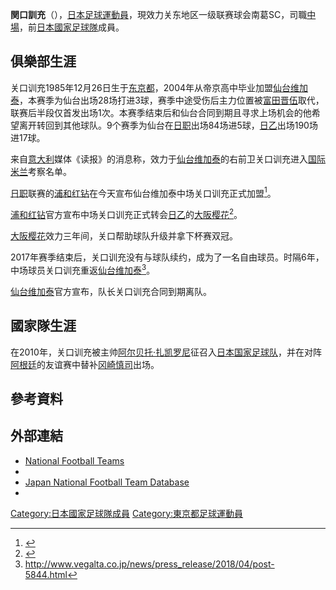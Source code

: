 {{Infobox football biography
|name=関口訓充
|image=
|fullname=関口訓充
|birth_date={{Birth date and age|1985|12|26}}
|cityofbirth=[[東京都|東京都]][[多摩市|多摩市]]
|countryofbirth={{JPN}}
|height=1.70 m
|position=[[中場|中場]]
|currentclub= 南葛SC
|clubnumber = 
|years1=2004–2012
|clubs1=[[仙台維加泰|仙台維加泰]]
|caps1=274
|goals1=22
|years2=2013–2014
|clubs2=[[浦和紅鑽|浦和紅鑽]]
|caps2=27
|goals2=1
|years3=2015–2017
|clubs3=[[大阪櫻花|大阪櫻花]]
|caps3=75
|goals3=3
|years4=2018–2021
|clubs4=[[仙台維加泰|仙台維加泰]]
|caps4=96
|goals4=6
|years5=2022–
|clubs5= 南葛SC
|caps5=0
|goals5=0
|nationalyears1=2010–2011
|nationalteam1=[[日本國家足球隊|日本]]
|nationalcaps1=3
|nationalgoals1=0
| pcupdate       = 2022年1月16日
| ntupdate       = 2011年6月7日
}}
'''関口訓充'''（{{Bd|1985年|12月26日||}}），[[日本|日本]][[足球|足球]][[運動員|運動員]]，現效力关东地区一级联赛球会南葛SC，司職[[中場|中場]]，前[[日本國家足球隊|日本國家足球隊]]成員。

==俱樂部生涯==
关口训充1985年12月26日生于[[东京都|东京都]]，2004年从帝京高中毕业加盟[[仙台维加泰|仙台维加泰]]，本赛季为仙台出场28场打进3球，赛季中途受伤后主力位置被[[富田晋伍|富田晋伍]]取代，联赛后半段仅首发出场1次。本赛季结束后和仙台合同到期且寻求上场机会的他希望离开转回到其他球队。9个赛季为仙台在[[日职|日职]]出场84场进5球，[[日乙|日乙]]出场190场进17球。

来自[[意大利|意大利]]媒体《读报》的消息称，效力于[[仙台维加泰|仙台维加泰]]的右前卫关口训充进入[[国际米兰|国际米兰]]考察名单。

[[日职|日职]]联赛的[[浦和红钻|浦和红钻]]在今天宣布仙台维加泰中场关口训充正式加盟<ref>{{Cite web |date=2012-12-18 |url=http://www.vegalta.co.jp/news/press_release/2012/12/post-379.html |title=関口訓充選手 浦和レッズへ完全移籍のお知らせ |publisher=[[ベガルタ仙台|ベガルタ仙台]] |accessdate=2012-12-18}}</ref>。

[[浦和红钻|浦和红钻]]官方宣布中场关口训充正式转会[[日乙|日乙]]的[[大阪樱花|大阪樱花]]<ref>{{Cite web |date=2015-01-15|url=http://www.cerezo.co.jp/news_detail.asp?c_idx=10015012&contents_code=100100&date_s=&iPage=2 |title=浦和レッズ　関口訓充選手完全移籍加入のお知らせ |publisher=セレッソ大阪 |accessdate=2015-01-15}}{{Dead link|date=2020年2月 |bot=InternetArchiveBot |fix-attempted=yes }}</ref>。

[[大阪樱花|大阪樱花]]效力三年间，关口帮助球队升级并拿下杯赛双冠。

2017年赛季结束后，关口训充没有与球队续约，成为了一名自由球员。时隔6年，中场球员关口训充重返[[仙台维加泰|仙台维加泰]]<ref>http://www.vegalta.co.jp/news/press_release/2018/04/post-5844.html</ref>。

[[仙台维加泰|仙台维加泰]]官方宣布，队长关口训充合同到期离队。

==國家隊生涯==
在2010年，关口训充被主帅[[阿尔贝托·扎凯罗尼|阿尔贝托·扎凯罗尼]]征召入[[日本国家足球队|日本国家足球队]]，并在对阵[[阿根廷国家足球队|阿根廷]]的友谊赛中替补[[冈崎慎司|冈崎慎司]]出场。

==參考資料==
{{Reflist}}

==外部連結==
*[http://www.national-football-teams.com/v2/player.php?id=42856 National Football Teams]
*{{NFT player|pid=40214}}
*[http://www.jfootball-db.com/en/players/sekiguchi_kunimitsu.html Japan National Football Team Database]
*{{J.League player|7699}}

[[Category:日本國家足球隊成員|Category:日本國家足球隊成員]]
[[Category:東京都足球運動員|Category:東京都足球運動員]]